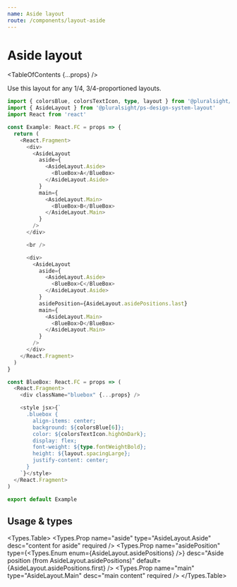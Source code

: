 ```yaml
---
name: Aside layout
route: /components/layout-aside
---
```



# Aside layout

<TableOfContents {...props} />

Use this layout for any 1/4, 3/4-proportioned layouts.

```typescript
import { colorsBlue, colorsTextIcon, type, layout } from '@pluralsight/ps-design-system-core'
import { AsideLayout } from '@pluralsight/ps-design-system-layout'
import React from 'react'

const Example: React.FC = props => {
  return (
    <React.Fragment>
      <div>
        <AsideLayout
          aside={
            <AsideLayout.Aside>
              <BlueBox>A</BlueBox>
            </AsideLayout.Aside>
          }
          main={
            <AsideLayout.Main>
              <BlueBox>B</BlueBox>
            </AsideLayout.Main>
          }
        />
      </div>

      <br />

      <div>
        <AsideLayout
          aside={
            <AsideLayout.Aside>
              <BlueBox>C</BlueBox>
            </AsideLayout.Aside>
          }
          asidePosition={AsideLayout.asidePositions.last}
          main={
            <AsideLayout.Main>
              <BlueBox>D</BlueBox>
            </AsideLayout.Main>
          }
        />
      </div>
    </React.Fragment>
  )
}

const BlueBox: React.FC = props => (
  <React.Fragment>
    <div className="bluebox" {...props} />

    <style jsx>{`
      .bluebox {
        align-items: center;
        background: ${colorsBlue[6]};
        color: ${colorsTextIcon.highOnDark};
        display: flex;
        font-weight: ${type.fontWeightBold};
        height: ${layout.spacingLarge};
        justify-content: center;
      }
    `}</style>
  </React.Fragment>
)

export default Example
```

## Usage & types

<Usage
  install="npm install @pluralsight/ps-design-system-layout"
  import="import { AsideLayout } from '@pluralsight/ps-design-system-layout'"
  packageName="layout"
/>

<Types.Table>
  <Types.Prop
    name="aside"
    type="AsideLayout.Aside"
    desc="content for aside"
    required
  />
  <Types.Prop
    name="asidePosition"
    type={<Types.Enum enum={AsideLayout.asidePositions} />}
    desc="Aside position (from AsideLayout.asidePositions)"
    default={AsideLayout.asidePositions.first}
  />
  <Types.Prop
    name="main"
    type="AsideLayout.Main"
    desc="main content"
    required
  />
</Types.Table>

